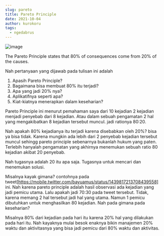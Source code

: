 ```yaml
---
slug: pareto
title: Pareto Principle
date: 2021-10-04
author: kurokoru
tags:
  - ngedabrus
---
```

![image](https://imagizer.imageshack.com/v2/1024x768q90/924/wGmD4g.jpg)

The Pareto Principle states that 80% of consequences come from 20% of the causes. 

Nah pertanyaan yang dijawab pada tulisan ini adalah
1. Apasih Pareto Principle?
2. Bagaimana bisa membuat 80% itu terjadi?
3. Apa yang jadi 20% nya?
4. Aplikatifnya seperti apa?
5. Kiat-kiatnya menerapkan dalam keseharian?


Pareto Principle ini menurut pemahaman saya dari 10 kejadian 2 kejadian menjadi penyebab dari 8 kejadian. Atau dalam sebuah pengamatan 2 hal yang mengakibatkan 8 kejadian tersebut muncul. jadi rationya 80:20. 

Nah apakah 80% kejadianya itu terjadi karena disebabkan oleh 20%? bisa ya bisa tidak. Karena mungkin ada lebih dari 2 penyebab kejadian tersebut muncul sehingg pareto principle sebenarnya bukanlah hukum yang paten. Terlebih hanyalah pengamatan yang akhirnya menemukan sebuah ratio 80 kejadian akibat 20 penyebab.

Nah tugasnya adalah 20 itu apa saja. Tugasnya untuk mencari dan menemukan solusi. 

Misalnya kayak gimana? contohnya pada tweet[https://mobile.twitter.com/bayuamus/status/1439817213708439558] ini. Nah karena pareto principle adalah hasil observasi ada kejadian yang jadi pemicu utama. Lalu apakah jadi 70:30 pada tweet tersebut. Tidak, karena memang 2 hal tersebut jadi hal yang utama. Namun 1 pemicu dibutuhkan untuk menghasilkan 80 kejadian. Nah pada gimana pada keseharian? 

Misalnya 80% dari kejadian pada hari itu karena 20% hal yang dilakukan pada hari itu. Nah kayaknya mulai besok enaknya bikin manajemen 20% waktu dan aktivitasnya yang bisa jadi pemicu dari 80% waktu dan aktivitas. 
